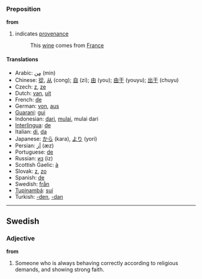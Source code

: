 ===Preposition===
'''from'''

#indicates [[provenance]]
#:This [[wine]] comes from [[France]]

====Translations====
*Arabic: [[من|مِن]] (min)
*Chinese: [[從]], [[从]] (cong); [[自]] (zi); [[由]] (you); [[由于]] (youyu); [[出于]] (chuyu) <!--the traditional of 于 is 於?-->
*Czech: [[z]], [[ze]]
*Dutch: [[van]], [[uit]]
*French: [[de#French|de]]
*German: [[von]], [[aus]]
*[[Guaraní]]: [[gui]]
*Indonesian: [[dari]], [[mulai]], mulai dari
*[[Interlingua]]: [[de#Interlingua|de]]
*Italian: [[di#Italian|di]], [[da#Italian|da]]
*Japanese: [[から]] (kara), [[より]] (yori)
*Persian: [[اَز]] (æz)
*Portuguese: [[de#Portuguese|de]]
*Russian: [[из]] (iz)
*Scottish Gaelic: [[à]]
*Slovak: [[z#Slovak|z]], [[zo#Slovak|zo]]
*Spanish: [[de#Spanish|de]]
*Swedish: [[från]]
*[[Tupinambá]]: [[suí]]
*Turkish: [[-den]], [[-dan]]

----

==Swedish==
===Adjective===
'''from''' 

#Someone who is always behaving correctly according to religious demands, and showing strong faith.